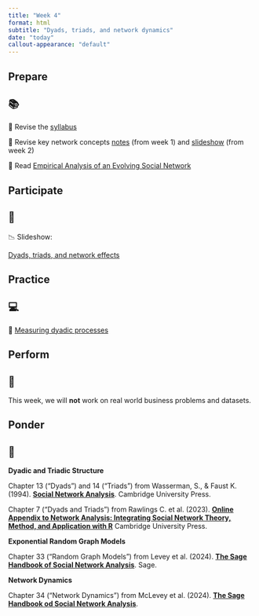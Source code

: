 ```yaml
---
title: "Week 4"
format: html
subtitle: "Dyads, triads, and network dynamics"
date: "today"
callout-appearance: "default"
---
```


## Prepare

::: {.callout-note}
## 📚

📖 Revise the [syllabus](../../course/syllabus.qmd)

📖 Revise key network concepts [notes](../week-1/network_terms.qmd) (from
week 1) and [slideshow](../week-2/slideshow_3.html) (from week 2)

📖 Read [Empirical Analysis of an Evolving Social Network](https://go.exlibris.link/ls4pB53Y)

:::

## Participate

::: {.callout-note}
## 👥

📉 Slideshow:

[Dyads, triads, and network effects](slideshow.html)

:::

## Practice

::: {.callout-note}
## 💻

🧮 [Measuring dyadic processes](practice_1.qmd)

<!-- 🧮 [Measuring triadic processes](practice_2.qmd) -->

:::

## Perform

::: {.callout-note}
## 📝

This week, we will **not** work on real world business problems and datasets.

:::

## Ponder

::: {.callout-note}
## 🤔

**Dyadic and Triadic Structure**

Chapter 13 ("Dyads") and 14 ("Triads") from Wasserman, S., & Faust K.
(1994). [**Social Network Analysis**](https://go.exlibris.link/rW0j0hZX). Cambridge University Press.

Chapter 7 ("Dyads and Triads") from Rawlings C. et al. (2023). [**Online
Appendix to Network Analysis: Integrating Social Network Theory, Method, and
Application with R**](https://inarwhal.github.io/NetworkAnalysisR-book/)
Cambridge University Press.

**Exponential Random Graph Models**

Chapter 33 ("Random Graph Models") from Levey et al. (2024). [**The Sage
Handbook of Social Network Analysis**](https://go.exlibris.link/xdR3Hpkn).
Sage.

**Network Dynamics**

Chapter 34 ("Network Dynamics") from McLevey et al. (2024). [**The Sage
Handbook od Social Network Analysis**](https://go.exlibris.link/xdR3Hpkn).

:::
